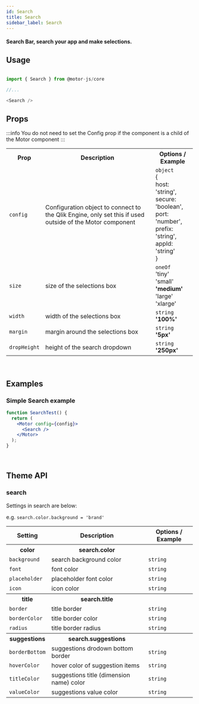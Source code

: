 ```yaml
---
id: Search
title: Search
sidebar_label: Search
---
```


#### Search Bar, search your app and make selections.

## Usage

```javascript

import { Search } from @motor-js/core

//...

<Search />

```

## Props

:::info
You do not need to set the Config prop if the component is a child of the Motor component
:::

<table>
  <tr>
    <th>Prop</th>
    <th>Description</th>
    <th>Options / Example</th>
  </tr>
  <tr>
    <td>
      <code>config</code>
    </td>
    <td>
      Configuration object to connect to the Qlik Engine, only set this if used
      outside of the Motor component
    </td>
    <td>
      <code>object</code>
      <br />
      &#123;
      <br />
      host&#58; 'string',
      <br />
      secure&#58; 'boolean',
      <br />
      port&#58; 'number',
      <br />
      prefix&#58; 'string',
      <br />
      appId&#58; 'string'
      <br />
      &#125;
    </td>
  </tr>
  <tr>
    <td>
      <code>size</code>
    </td>
    <td>size of the selections box</td>
    <td>
      <code>oneOf</code>
      <br />
      'tiny'
      <br />
      'small'
      <br />
      <b>'medium'</b>
      <br />
      'large'
      <br />
      'xlarge'
    </td>
  </tr>
  <tr>
    <td>
      <code>width</code>
    </td>
    <td>width of the selections box</td>
    <td>
      <code>string</code>
      <br />
      <b>'100%'</b>
    </td>
  </tr>
  <tr>
    <td>
      <code>margin</code>
    </td>
    <td>margin around the selections box</td>
    <td>
      <code>string</code>
      <br />
      <b>'5px'</b>
    </td>
  </tr>
  <tr>
    <td>
      <code>dropHeight</code>
    </td>
    <td>height of the search dropdown</td>
    <td>
      <code>string</code>
      <br />
      <b>'250px'</b>
    </td>
  </tr>
</table>

<br />

## Examples

### Simple Search example

```jsx live
function SearchTest() {
  return (
    <Motor config={config}>
      <Search />
    </Motor>
  );
}
```

<br />

## Theme API

### search

Settings in search are below:

e.g. <code>search.color.background = 'brand'</code>

<table>
  <tr>
    <th>Setting</th>
    <th>Description</th>
    <th>Options / Example</th>
  </tr>
  <tr>
    <th>color</th>
    <th>search.color</th>
    <th></th>
  </tr>
  <tr>
    <td>
      <code>background</code>
    </td>
    <td>search background color</td>
    <td><code>string</code></td>
  </tr>
  <tr>
    <td>
      <code>font</code>
    </td>
    <td>font color</td>
    <td><code>string</code></td>
  </tr>
  <tr>
    <td>
      <code>placeholder</code>
    </td>
    <td>placeholder font color</td>
    <td><code>string</code></td>
  </tr>
  <tr>
    <td>
      <code>icon</code>
    </td>
    <td>icon color</td>
    <td><code>string</code></td>
  </tr>
  <tr>
    <th>title</th>
    <th>search.title</th>
    <th></th>
  </tr>
  <tr>
    <td>
      <code>border</code>
    </td>
    <td>title border</td>
    <td><code>string</code></td>
  </tr>
  <tr>
    <td>
      <code>borderColor</code>
    </td>
    <td>title border color</td>
    <td><code>string</code></td>
  </tr>
  <tr>
    <td>
      <code>radius</code>
    </td>
    <td>title border radius</td>
    <td><code>string</code></td>
  </tr>
  <tr>
    <th>suggestions</th>
    <th>search.suggestions</th>
    <th></th>
  </tr>
  <tr>
    <td>
      <code>borderBottom</code>
    </td>
    <td>suggestions drodown bottom border</td>
    <td><code>string</code></td>
  </tr>
  <tr>
    <td>
      <code>hoverColor</code>
    </td>
    <td>hover color of suggestion items</td>
    <td><code>string</code></td>
  </tr>
  <tr>
    <td>
      <code>titleColor</code>
    </td>
    <td>suggestions title (dimension name) color</td>
    <td><code>string</code></td>
  </tr>
  <tr>
    <td>
      <code>valueColor</code>
    </td>
    <td>suggestions value color</td>
    <td><code>string</code></td>
  </tr>
</table>
